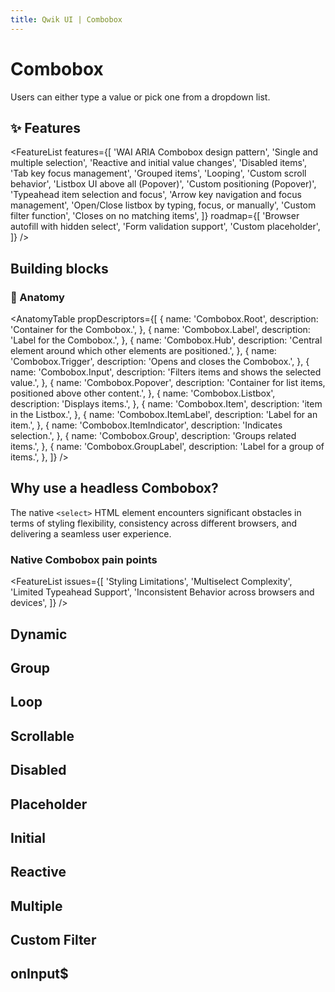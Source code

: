 ```yaml
---
title: Qwik UI | Combobox
---
```



<StatusBanner status={statusByComponent.headless.Combobox} />

# Combobox

Users can either type a value or pick one from a dropdown list.

<Showcase name="hero" />

## ✨ Features

<FeatureList
  features={[
    'WAI ARIA Combobox design pattern',
    'Single and multiple selection',
    'Reactive and initial value changes',
    'Disabled items',
    'Tab key focus management',
    'Grouped items',
    'Looping',
    'Custom scroll behavior',
    'Listbox UI above all (Popover)',
    'Custom positioning (Popover)',
    'Typeahead item selection and focus',
    'Arrow key navigation and focus management',
    'Open/Close listbox by typing, focus, or manually',
    'Custom filter function',
    'Closes on no matching items',
  ]}
  roadmap={[
    'Browser autofill with hidden select',
    'Form validation support',
    'Custom placeholder',
  ]}
/>

## Building blocks

<CodeSnippet name="building-blocks" />

### 🎨 Anatomy

<AnatomyTable
  propDescriptors={[
    {
      name: 'Combobox.Root',
      description: 'Container for the Combobox.',
    },
    {
      name: 'Combobox.Label',
      description: 'Label for the Combobox.',
    },
    {
      name: 'Combobox.Hub',
      description: 'Central element around which other elements are positioned.',
    },
    {
      name: 'Combobox.Trigger',
      description: 'Opens and closes the Combobox.',
    },
    {
      name: 'Combobox.Input',
      description: 'Filters items and shows the selected value.',
    },
    {
      name: 'Combobox.Popover',
      description: 'Container for list items, positioned above other content.',
    },
    {
      name: 'Combobox.Listbox',
      description: 'Displays items.',
    },
    {
      name: 'Combobox.Item',
      description: 'item in the Listbox.',
    },
    {
      name: 'Combobox.ItemLabel',
      description: 'Label for an item.',
    },
    {
      name: 'Combobox.ItemIndicator',
      description: 'Indicates selection.',
    },
    {
      name: 'Combobox.Group',
      description: 'Groups related items.',
    },
    {
      name: 'Combobox.GroupLabel',
      description: 'Label for a group of items.',
    },
  ]}
/>

## Why use a headless Combobox?

The native `<select>` HTML element encounters significant obstacles in terms of styling flexibility, consistency across different browsers, and delivering a seamless user experience.

### Native Combobox pain points

<FeatureList
  issues={[
    'Styling Limitations',
    'Multiselect Complexity',
    'Limited Typeahead Support',
    'Inconsistent Behavior across browsers and devices',
  ]}
/>

## Dynamic

<Showcase name="add-items" />

## Group

<Showcase name="group" />

## Loop

<Showcase name="loop" />

## Scrollable

<Showcase name="scrollable" />

## Disabled

<Showcase name="disabled" />

## Placeholder

<Showcase name="placeholder" />

## Initial

<Showcase name="initial" />

## Reactive

<Showcase name="reactive" />

## Multiple

<Showcase name="multiple" />

## Custom Filter

<Showcase name="filter" />

## onInput$

<Showcase name="input" />
